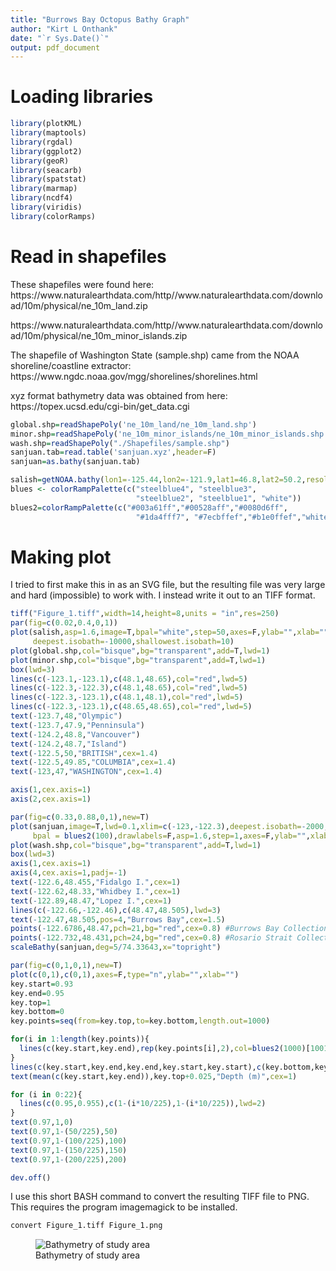 ```yaml
---
title: "Burrows Bay Octopus Bathy Graph"
author: "Kirt L Onthank"
date: "`r Sys.Date()`"
output: pdf_document
---
```


# Loading libraries
```r
library(plotKML)
library(maptools)
library(rgdal)
library(ggplot2)
library(geoR)
library(seacarb)
library(spatstat)
library(marmap)
library(ncdf4)
library(viridis)
library(colorRamps)
```

# Read in shapefiles
These shapefiles were found here: 
https://www.naturalearthdata.com/http//www.naturalearthdata.com/download/10m/physical/ne_10m_land.zip

https://www.naturalearthdata.com/http//www.naturalearthdata.com/download/10m/physical/ne_10m_minor_islands.zip

The shapefile of Washington State (sample.shp) came from the NOAA shoreline/coastline extractor:  https://www.ngdc.noaa.gov/mgg/shorelines/shorelines.html

xyz format bathymetry data was obtained from here: https://topex.ucsd.edu/cgi-bin/get_data.cgi

```r
global.shp=readShapePoly('ne_10m_land/ne_10m_land.shp')
minor.shp=readShapePoly('ne_10m_minor_islands/ne_10m_minor_islands.shp')
wash.shp=readShapePoly("./Shapefiles/sample.shp")
sanjuan.tab=read.table('sanjuan.xyz',header=F)
sanjuan=as.bathy(sanjuan.tab)
```


```r
salish=getNOAA.bathy(lon1=-125.44,lon2=-121.9,lat1=46.8,lat2=50.2,resolution=1)
blues <- colorRampPalette(c("steelblue4", "steelblue3",
                            "steelblue2", "steelblue1", "white"))
blues2=colorRampPalette(c("#003a61ff","#00528aff","#0080d6ff",
                            "#1da4fff7", "#7ecbffef","#b1e0ffef","white"))
```


# Making plot
I tried to first make this in as an SVG file, but the resulting file was very large and hard (impossible) to work with. I instead write it out to an TIFF format.
```r
tiff("Figure_1.tiff",width=14,height=8,units = "in",res=250)
par(fig=c(0.02,0.4,0,1))
plot(salish,asp=1.6,image=T,bpal="white",step=50,axes=F,ylab="",xlab="",drawlabels=T,lwd=0.5,
     deepest.isobath=-10000,shallowest.isobath=10)
plot(global.shp,col="bisque",bg="transparent",add=T,lwd=1)
plot(minor.shp,col="bisque",bg="transparent",add=T,lwd=1)
box(lwd=3)
lines(c(-123.1,-123.1),c(48.1,48.65),col="red",lwd=5)
lines(c(-122.3,-122.3),c(48.1,48.65),col="red",lwd=5)
lines(c(-122.3,-123.1),c(48.1,48.1),col="red",lwd=5)
lines(c(-122.3,-123.1),c(48.65,48.65),col="red",lwd=5)
text(-123.7,48,"Olympic")
text(-123.7,47.9,"Penninsula")
text(-124.2,48.8,"Vancouver")
text(-124.2,48.7,"Island")
text(-122.5,50,"BRITISH",cex=1.4)
text(-122.5,49.85,"COLUMBIA",cex=1.4)
text(-123,47,"WASHINGTON",cex=1.4)

axis(1,cex.axis=1)
axis(2,cex.axis=1)

par(fig=c(0.33,0.88,0,1),new=T)
plot(sanjuan,image=T,lwd=0.1,xlim=c(-123,-122.3),deepest.isobath=-2000,shallowest.isobath=0,
     bpal = blues2(100),drawlabels=F,asp=1.6,step=1,axes=F,ylab="",xlab="")
plot(wash.shp,col="bisque",bg="transparent",add=T,lwd=1)
box(lwd=3)
axis(1,cex.axis=1)
axis(4,cex.axis=1,padj=-1)
text(-122.6,48.455,"Fidalgo I.",cex=1)
text(-122.62,48.33,"Whidbey I.",cex=1)
text(-122.89,48.47,"Lopez I.",cex=1)
lines(c(-122.66,-122.46),c(48.47,48.505),lwd=3)
text(-122.47,48.505,pos=4,"Burrows Bay",cex=1.5)
points(-122.6786,48.47,pch=21,bg="red",cex=0.8) #Burrows Bay Collection Location
points(-122.732,48.431,pch=24,bg="red",cex=0.8) #Rosario Strait Collection Location
scaleBathy(sanjuan,deg=5/74.33643,x="topright")

par(fig=c(0,1,0,1),new=T)
plot(c(0,1),c(0,1),axes=F,type="n",ylab="",xlab="")
key.start=0.93
key.end=0.95
key.top=1
key.bottom=0
key.points=seq(from=key.top,to=key.bottom,length.out=1000)

for(i in 1:length(key.points)){
  lines(c(key.start,key.end),rep(key.points[i],2),col=blues2(1000)[1001-i],lwd=3)
}
lines(c(key.start,key.end,key.end,key.start,key.start),c(key.bottom,key.bottom,key.top,key.top,key.bottom),lwd=2)
text(mean(c(key.start,key.end)),key.top+0.025,"Depth (m)",cex=1)

for (i in 0:22){
  lines(c(0.95,0.955),c(1-(i*10/225),1-(i*10/225)),lwd=2)
}
text(0.97,1,0)
text(0.97,1-(50/225),50)
text(0.97,1-(100/225),100)
text(0.97,1-(150/225),150)
text(0.97,1-(200/225),200)

dev.off()

```

I use this short BASH command to convert the resulting TIFF file to PNG.  This requires the program imagemagick to be installed.
```bash
convert Figure_1.tiff Figure_1.png
```


![Bathymetry of study area](Figure_1.png)



